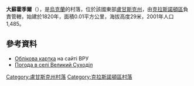 {{coord|48|25|31|N|39|53|21|E|scale:100000|display=title}}

'''大蘇霍季爾'''（{{lang-uk|Великий Суходіл}}），是[[烏克蘭|烏克蘭]]的村落，位於該國東部[[盧甘斯克州|盧甘斯克州]]，由[[克拉斯諾頓區|克拉斯諾頓區]]負責管轄，始建於1820年，面積0.01平方公里，海拔高度29米，2001年人口1,485。

==參考資料==
* [https://archive.is/20120716111954/w1.c1.rada.gov.ua/pls/z7502/A005?rdat1=24.10.2011&rf7571=18018 Облікова картка] на сайті ВРУ
* [http://weather.in.ua/ua/lyganskaja/2925 Погода в селі Великий Суходіл] {{Wayback|url=http://weather.in.ua/ua/lyganskaja/2925 |date=20160305084714 }}

{{DEFAULTSORT:Великий Суходіл}}
[[Category:盧甘斯克州村落|Category:盧甘斯克州村落]]
[[Category:克拉斯諾頓區村落|Category:克拉斯諾頓區村落]]


{{Luhansk-geo-stub}}